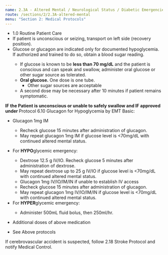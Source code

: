 ```yaml
---
name: 2.3A - Altered Mental / Neurological Status / Diabetic Emergencies / Coma - Adult
route: /sections/2/2.3A-altered-mental
menu: "Section 2: Medical Protocols"
---
```



<EMTLevel level="basic">
  <ul>
    <li>
      <MyLink to="/sections/1/1.0-routine-patient-care">
        1.0 Routine Patient Care
      </MyLink>
    </li>
    <li>
      If patient is unconscious or seizing, transport on left side (recovery position).
    </li>
    <li>
      Glucose or glucagon are indicated only for documented hypoglycemia. If
      authorized and trained to do so, obtain a blood sugar reading.
    </li>
    <ul>
      <li>
        If glucose is known to be <strong>less than 70 mg/dL</strong> and the patient is conscious and
        can speak and swallow, administer oral glucose or other sugar source as
        tolerated.
      </li>
      <li>
        <strong>Oral glucose.</strong> One dose is one tube.
        <ul>
          <li>Other sugar sources are acceptable</li>
        </ul>
      </li>
      <li>
        A second dose may be necessary after 10 minutes if patient remains
        symptomatic.
      </li>
    </ul>
  </ul>
  <strong>
    IF the Patient is unconscious or unable to safely swallow and IF approved
    under
  </strong>
  <MyLink to="@TODO">
    Protocol 6.10 Glucagon for Hypoglycemia by EMT Basic:
  </MyLink>
  <ul>
    <li>Glucagon 1mg IM</li>
    <ul>
      <li>
        Recheck glucose 15 minutes after administration of glucagon.
      </li>
      <li>
        May repeat glucagon 1mg IM if glucose level is &lt;70mg/dL with
        continued altered mental status.
      </li>
    </ul>
  </ul>
</EMTLevel>

<EMTLevel level="advanced">
  <ul>
   <li>
     For <strong>HYPO</strong>glycemic emergency:
   </li>
   <ul>
    <li>
      Dextrose 12.5 g IV/IO. Recheck glucose 5 minutes after administration of
      dextrose.
    </li>
    <li>
      May repeat dextrose up to 25 g IV/IO if glucose level is &lt;70mg/dL with
      continued altered mental status.
    </li>
    <li>
      Glucagon 1mg IV/IO/IM/IN if unable to establish IV access
    </li>
    <li>
      Recheck glucose 15 minutes after administration of glucagon.
    </li>
    <li>
      May repeat glucagon 1mg IV/IO/IM/IN if glucose level is &lt;70mg/dL
      with continued altered mental status.
    </li>
  </ul>
  <li>
    For <strong>HYPER</strong>glycemic emergency:
  </li>
    <ul>
      <li>
        Administer 500mL fluid bolus, then 250ml/hr.
      </li>
    </ul>
  </ul>
</EMTLevel>
<EMTLevel level="advanced" medControl={true}>
  <ul>
    <li>Additional doses of above medication</li>
  </ul>
</EMTLevel>
<EMTLevel level="paramedic">
  <ul>
    <li>See Above protocols</li>
  </ul>
</EMTLevel>

<Caution id="caution-1">
  If cerebrovascular accident is suspected, follow 2.18 Stroke Protocol and notify
  Medical Control.
</Caution>
